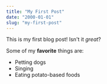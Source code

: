 ```yaml
---
title: "My First Post"
date: "2000-01-01"
slug: "my-first-post"
---
```

This is my first blog post! Isn't it *great*?

Some of my **favorite** things are:

* Petting dogs
* Singing
* Eating potato-based foods